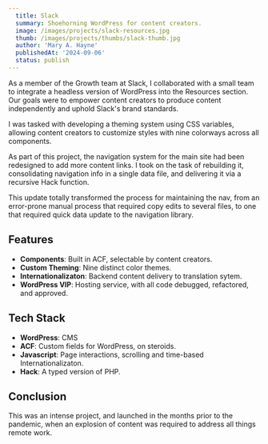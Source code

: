 ```yaml
---
  title: Slack
  summary: Shoehorning WordPress for content creators.
  image: /images/projects/slack-resources.jpg
  thumb: /images/projects/thumbs/slack-thumb.jpg
  author: 'Mary A. Hayne'
  publishedAt: '2024-09-06'
  status: publish
---
```


As a member of the Growth team at Slack, I collaborated with a small team to
integrate a headless version of WordPress into the Resources section. Our goals
were to empower content creators to produce content independently and uphold
Slack's brand standards.

I was tasked with developing a theming system using CSS variables, allowing
content creators to customize styles with nine colorways across all components.

As part of this project, the navigation system for the main site had been
redesigned to add more content links. I took on the task of rebuilding it,
consolidating navigation info in a single data file, and delivering it via a
recursive Hack function.

This update totally transformed the process for maintaining the nav, from an
error-prone manual process that required copy edits to several files, to one
that required quick data update to the navigation library.

## Features

- **Components**: Built in ACF, selectable by content creators.
- **Custom Theming**: Nine distinct color themes.
- **Internationalizaton**: Backend content delivery to translation sytem.
- **WordPress VIP**: Hosting service, with all code debugged, refactored, and
  approved.

## Tech Stack

- **WordPress**: CMS
- **ACF**: Custom fields for WordPress, on steroids.
- **Javascript**: Page interactions, scrolling and time-based
  Internationalizaton.
- **Hack**: A typed version of PHP.

## Conclusion

This was an intense project, and launched in the months prior to the pandemic,
when an explosion of content was required to address all things remote work.

